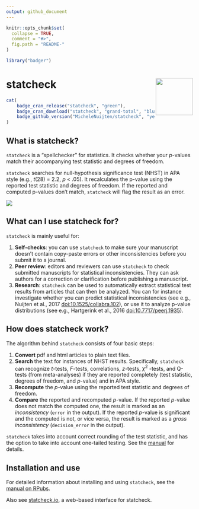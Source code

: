 ```yaml
---
output: github_document
---
```


<!-- README.md is generated from README.Rmd. Please edit that file -->
<!-- after editing README.Rmd, run devtools::build_readme() -->

```r
knitr::opts_chunk$set(
  collapse = TRUE,
  comment = "#>",
  fig.path = "README-"
)
```

```r
library("badger")
```

# statcheck <a href='http://statcheck.io'><img src='man/figures/logo.jpg' align="right" height="100" /></a>

<!-- badges: start -->
```r
cat(
	badge_cran_release("statcheck", "green"),
	badge_cran_download("statcheck", "grand-total", "blue"),
	badge_github_version("MicheleNuijten/statcheck", "yellow")
)
```
<!-- badges: end -->

## What is statcheck?

`statcheck` is a "spellchecker" for statistics. It checks whether your *p*-values match their accompanying test statistic and degrees of freedom.

`statcheck` searches for null-hypothesis significance test (NHST) in APA style (e.g., *t*(28) = 2.2, *p* < .05). It recalculates the p-value using the reported test statistic and degrees of freedom. If the reported and computed p-values don't match, `statcheck` will flag the result as an error. 

![](man/figures/infograph.png)

## What can I use statcheck for?

`statcheck` is mainly useful for:

1. **Self-checks**: you can use `statcheck` to make sure your manuscript doesn't contain copy-paste errors or other inconsistencies before you submit it to a journal.
2. **Peer review**: editors and reviewers can use `statcheck` to check submitted manuscripts for statistical inconsistencies. They can ask authors for a correction or clarification before publishing a manuscript.
3. **Research**: `statcheck` can be used to automatically extract statistical test results from articles that can then be analyzed. You can for instance investigate whether you can predict statistical inconsistencies (see e.g., Nuijten et al., 2017 <doi:10.1525/collabra.102>), or use it to analyze p-value distributions (see e.g., Hartgerink et al., 2016 <doi:10.7717/peerj.1935>).

## How does statcheck work?

The algorithm behind `statcheck` consists of four basic steps:

1. **Convert** pdf and html articles to plain text files.
2. **Search** the text for instances of NHST results. Specifically, `statcheck` can recognize *t*-tests, *F*-tests, correlations, *z*-tests, $\chi^2$ -tests, and Q-tests (from meta-analyses) if they are reported completely (test statistic, degrees of freedom, and *p*-value) and in APA style.
3. **Recompute** the *p*-value using the reported test statistic and degrees of freedom.
4. **Compare** the reported and recomputed *p*-value. If the reported *p*-value does not match the computed one, the result is marked as an *inconsistency* (`error` in the output). If the reported *p*-value is significant and the computed is not, or vice versa, the result is marked as a *gross inconsistency* (`decision_error` in the output).

`statcheck` takes into account correct rounding of the test statistic, and has the option to take into account one-tailed testing. See the [manual](http://rpubs.com/michelenuijten/statcheckmanual) for details.

## Installation and use

For detailed information about installing and using `statcheck`, see the [manual on RPubs](http://rpubs.com/michelenuijten/statcheckmanual).

Also see [statcheck.io](http://statcheck.io/), a web-based interface for statcheck.

